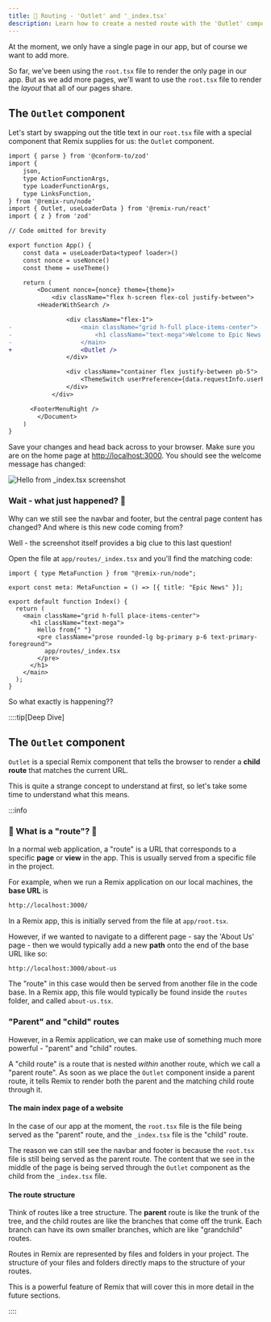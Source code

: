 ```yaml
---
title: 🔀 Routing - 'Outlet' and '_index.tsx'
description: Learn how to create a nested route with the 'Outlet' component and the '_index.tsx' file.
---
```


At the moment, we only have a single page in our app, but of course we want to add more.

So far, we've been using the `root.tsx` file to render the only page in our app. But as we add more pages, we'll want to use the `root.tsx` file to render the _layout_ that all of our pages share.

## The `Outlet` component

Let's start by swapping out the title text in our `root.tsx` file with a special component that Remix supplies for us: the `Outlet` component.

```diff lang="tsx" title="app/root.tsx" ins="Outlet, "
import { parse } from '@conform-to/zod'
import {
	json,
	type ActionFunctionArgs,
	type LoaderFunctionArgs,
	type LinksFunction,
} from '@remix-run/node'
import { Outlet, useLoaderData } from '@remix-run/react'
import { z } from 'zod'

// Code omitted for brevity

export function App() {
	const data = useLoaderData<typeof loader>()
	const nonce = useNonce()
	const theme = useTheme()

	return (
		<Document nonce={nonce} theme={theme}>
			<div className="flex h-screen flex-col justify-between">
        <HeaderWithSearch />

				<div className="flex-1">
-					<main className="grid h-full place-items-center">
-						<h1 className="text-mega">Welcome to Epic News!</h1>
-					</main>
+					<Outlet />
				</div>

				<div className="container flex justify-between pb-5">
					<ThemeSwitch userPreference={data.requestInfo.userPrefs.theme} />
				</div>
			</div>

      <FooterMenuRight />
		</Document>
	)
}
```

Save your changes and head back across to your browser. Make sure you are on the home page at [http://localhost:3000](http://localhost:3000). You should see the welcome message has changed:

![Hello from _index.tsx screenshot](src/assets/png/hello-from-index-tsx.png)

### Wait - what just happened? 🤔

Why can we still see the navbar and footer, but the central page content has changed? And where is this new code coming from?

Well - the screenshot itself provides a big clue to this last question!

Open the file at `app/routes/_index.tsx` and you'll find the matching code:

```tsx title="app/routes/_index.tsx"
import { type MetaFunction } from "@remix-run/node";

export const meta: MetaFunction = () => [{ title: "Epic News" }];

export default function Index() {
  return (
    <main className="grid h-full place-items-center">
      <h1 className="text-mega">
        Hello from{" "}
        <pre className="prose rounded-lg bg-primary p-6 text-primary-foreground">
          app/routes/_index.tsx
        </pre>
      </h1>
    </main>
  );
}
```

So what exactly is happening??

::::tip[Deep Dive]

## The `Outlet` component

`Outlet` is a special Remix component that tells the browser to render a **child route** that matches the current URL.

This is quite a strange concept to understand at first, so let's take some time to understand what this means.

:::info

### 🔀 What is a "route"? 🔀

In a normal web application, a "route" is a URL that corresponds to a specific **page** or **view** in the app. This is usually served from a specific file in the project.

For example, when we run a Remix application on our local machines, the **base URL** is

```bash
http://localhost:3000/
```

In a Remix app, this is initially served from the file at `app/root.tsx`.

However, if we wanted to navigate to a different page - say the 'About Us' page - then we would typically add a new **path** onto the end of the base URL like so:

```bash ins="/about-us" title="URL for the 'About Us' page"
http://localhost:3000/about-us
```

The "route" in this case would then be served from another file in the code base. In a Remix app, this file would typically be found inside the `routes` folder, and called `about-us.tsx`.

### "Parent" and "child" routes

However, in a Remix application, we can make use of something much more powerful - "parent" and "child" routes.

A "child route" is a route that is nested _within_ another route, which we call a "parent route". As soon as we place the `Outlet` component inside a parent route, it tells Remix to render both the parent and the matching child route through it.

#### The main index page of a website

In the case of our app at the moment, the `root.tsx` file is the file being served as the "parent" route, and the `_index.tsx` file is the "child" route.

The reason we can still see the navbar and footer is because the `root.tsx` file is still being served as the parent route. The content that we see in the middle of the page is being served through the `Outlet` component as the child from the `_index.tsx` file.

#### The route structure

Think of routes like a tree structure. The **parent** route is like the trunk of the tree, and the child routes are like the branches that come off the trunk. Each branch can have its own smaller branches, which are like "grandchild" routes.

Routes in Remix are represented by files and folders in your project. The structure of your files and folders directly maps to the structure of your routes.

This is a powerful feature of Remix that will cover this in more detail in the future sections.

::::
